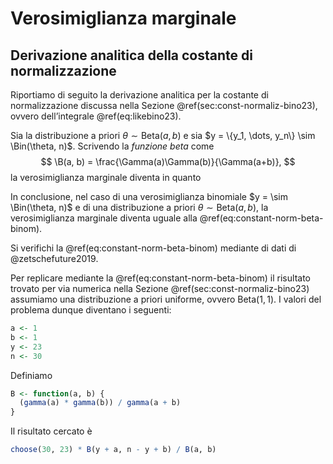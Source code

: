 # Verosimiglianza marginale {#appendix:const-norm-bino23}


## Derivazione analitica della costante di normalizzazione

Riportiamo di seguito la derivazione analitica per la costante di normalizzazione discussa nella Sezione \@ref(sec:const-normaliz-bino23), ovvero dell'integrale \@ref(eq:likebino23). 

::: {.proof}
Sia la distribuzione a priori $\theta \sim \mbox{Beta}(a, b)$ e sia $y = \{y_1, \dots, y_n\} \sim \Bin(\theta, n)$. Scrivendo la _funzione beta_ come
$$
\B(a, b) = \frac{\Gamma(a)\Gamma(b)}{\Gamma(a+b)},
$$
\noindent
la verosimiglianza marginale diventa
\begin{align}
p(y) &= \int p(y \mid \theta) p(\theta) \,\operatorname {d}\!\theta \notag\\
&= \int_0^1 \binom{n}{y}\theta^{y} (1 - \theta)^{n- y} \frac{1}{\B(a,b)} \theta^{a-1} (1-\theta)^{b-1} \,\operatorname {d}\!\theta \notag\\
&= \binom{n}{y}\frac{1}{\B(a,b)} \int_0^1 \theta^{y + a - 1} (1-\theta)^{n- y + b-1}  \,\operatorname {d}\!\theta \notag\\
&= \binom{n}{y}\frac{\Beta(y + a, n- y + b)}{\Beta(a,b)},
(\#eq:constant-norm-beta-binom)
\end{align}
\noindent
in quanto
\begin{align}
\int_0^1 \frac{1}{\Beta(a,b)} \theta^{a-1} (1-\theta)^{b-1} \,\operatorname {d}\! \theta &= 1\notag\\
\frac{1}{\Beta(a,b)} \int_0^1  \theta^{a-1} (1-\theta)^{b-1} \,\operatorname {d}\! \theta &= 1\notag\\
\int_0^1  \theta^{a-1} (1-\theta)^{b-1} \,\operatorname {d}\!\theta &= \Beta(a,b). \notag
\end{align}

In conclusione, nel caso di una verosimiglianza binomiale $y = \sim \Bin(\theta, n)$ e di una distribuzione a priori $\theta \sim \mbox{Beta}(a, b)$, la verosimiglianza marginale diventa uguale alla \@ref(eq:constant-norm-beta-binom).
:::

::: {.exercise}
Si verifichi la \@ref(eq:constant-norm-beta-binom) mediante di dati di @zetschefuture2019. 

Per replicare mediante la \@ref(eq:constant-norm-beta-binom) il risultato trovato per via numerica nella Sezione \@ref(sec:const-normaliz-bino23) assumiamo una distribuzione a priori uniforme, ovvero $\mbox{Beta}(1, 1)$. I valori del problema dunque diventano i seguenti:

```r
a <- 1
b <- 1
y <- 23
n <- 30
```

\noindent
Definiamo

```r
B <- function(a, b) {
  (gamma(a) * gamma(b)) / gamma(a + b)
}
```

\noindent
Il risultato cercato è

```r
choose(30, 23) * B(y + a, n - y + b) / B(a, b)
```

:::



